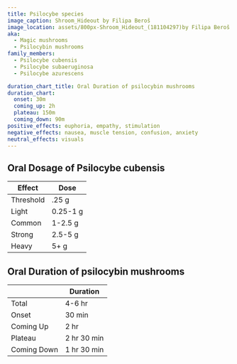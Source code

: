 ```yaml
---
title: Psilocybe species
image_caption: Shroom_Hideout by Filipa Beroš
image_location: assets/800px-Shroom_Hideout_(181104297)by Filipa Beroš .jpeg
aka:
  - Magic mushrooms
  - Psilocybin mushrooms
family_members:
  - Psilocybe cubensis
  - Psilocybe subaeruginosa
  - Psilocybe azurescens

duration_chart_title: Oral Duration of psilocybin mushrooms
duration_chart:
  onset: 30m
  coming_up: 2h
  plateau: 150m
  coming_down: 90m
positive_effects: euphoria, empathy, stimulation
negative_effects: nausea, muscle tension, confusion, anxiety
neutral_effects: visuals
---
```


## Oral Dosage of Psilocybe cubensis
| Effect | Dose |
| --- | --- |
| Threshold | .25 g |
| Light | 0.25-1 g |
| Common | 1-2.5 g |
| Strong | 2.5-5 g |
| Heavy | 5+ g |

## Oral Duration of psilocybin mushrooms
| | Duration |
| --- | --- |
| Total | 4-6 hr |
| Onset | 30 min |
| Coming Up | 2 hr |
| Plateau | 2 hr 30 min |
| Coming Down | 1 hr 30 min |
